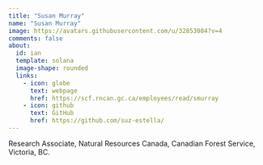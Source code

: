 ```yaml
---
title: "Susan Murray"
name: "Susan Murray"
image: https://avatars.githubusercontent.com/u/32853084?v=4
comments: false
about: 
  id: ian
  template: solana
  image-shape: rounded
  links: 
    - icon: globe
      text: webpage
      href: https://scf.rncan.gc.ca/employees/read/smurray
    - icon: github
      text: GitHub
      href: https://github.com/suz-estella/
---
```


::: {#susan}

Research Associate, Natural Resources Canada, Canadian Forest Service, Victoria, BC.

:::
